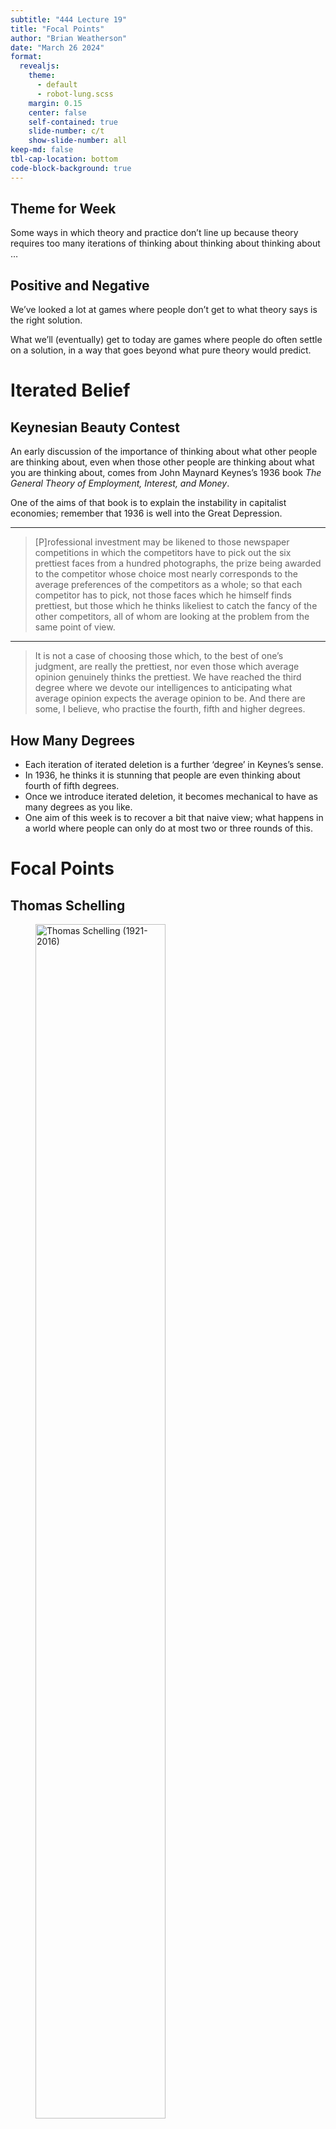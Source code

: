 ```yaml
---
subtitle: "444 Lecture 19"
title: "Focal Points"
author: "Brian Weatherson"
date: "March 26 2024"
format:
  revealjs:
    theme:
      - default
      - robot-lung.scss
    margin: 0.15
    center: false
    self-contained: true
    slide-number: c/t
    show-slide-number: all
keep-md: false
tbl-cap-location: bottom
code-block-background: true
---
```


## Theme for Week

Some ways in which theory and practice don't line up because theory requires too many iterations of thinking about thinking about thinking about ...

## Positive and Negative

We've looked a lot at games where people don't get to what theory says is the right solution.

What we'll (eventually) get to today are games where people do often settle on a solution, in a way that goes beyond what pure theory would predict.

# Iterated Belief

## Keynesian Beauty Contest

An early discussion of the importance of thinking about what other people are thinking about, even when those other people are thinking about what you are thinking about, comes from John Maynard Keynes's 1936 book _The General Theory of Employment, Interest, and Money_.

One of the aims of that book is to explain the instability in capitalist economies; remember that 1936 is well into the Great Depression.

---

> [P]rofessional investment may be likened to those newspaper competitions in which the competitors have to pick out the six prettiest faces from a hundred photographs, the prize being awarded to the competitor whose choice most nearly corresponds to the average preferences of the competitors as a whole; so that each competitor has to pick, not those faces which he himself finds prettiest, but those which he thinks likeliest to catch the fancy of the other competitors, all of whom are looking at the problem from the same point of view. 

---

> It is not a case of choosing those which, to the best of one’s judgment, are really the prettiest, nor even those which average opinion genuinely thinks the prettiest. We have reached the third degree where we devote our intelligences to anticipating what average opinion expects the average opinion to be. And there are some, I believe, who practise the fourth, fifth and higher degrees.

## How Many Degrees

- Each iteration of iterated deletion is a further 'degree' in Keynes's sense.
- In 1936, he thinks it is stunning that people are even thinking about fourth of fifth degrees.
- Once we introduce iterated deletion, it becomes mechanical to have as many degrees as you like.
- One aim of this week is to recover a bit that naive view; what happens in a world where people can only do at most two or three rounds of this.

# Focal Points

## Thomas Schelling

![Thomas Schelling (1921-2016)](schelling.jpg){width=70%}

## Thomas Schelling

- Won 2005 Nobel Prize, shared with the Israeli game theorist Robert Aumann.
- Aumann's work is very theoretical and mathematical.
- Schelling was interested in games that were mathematically very simple, but was interested in their practical application.

## Thomas Schelling

I think if you come across Schelling in a philosophy course these days, it's likely for one of two reasons.

1. Focal points (that's what we're doing today)
2. Models of segregation

## Segregation Model

Imagine you've got a chess board (or some similar board), and on it you place some coins, some of them Heads up, some of them Tails up.

At each stage in the game, a coin looks to its neighbors (up to 8), and if the majority are the opposite kind to it (e.g., it's Heads and it has 3 Tails neighbours and 1 Heads neighbour), it moves to a random new spot on the board.

What happens?

## Segregation Model

For many starting positions, the final result is full segregation - Heads on one part of the board, Tails on the other.

This wasn't because each individual had a strong preference for being in homogeneous groups, but just because they had a preference for not being outnumbered.

Is this a useful model of real-world segregation? **Good question**

## Focal Points

Let's stick with the coin model. Imagine Row and Column are told the following things.

- Each of you will place a coin down in front of you, either Heads up or Tails up.
- The other person won't be able to see it when you place it down.
- We'll reveal the coins simultaneously.
- If they are both facing the same way, you both win a prize.

## Focal Points

Here is the payoff table for the game.

|    |   Heads  |   Tails  |
|:--:|:--------:|:--------:|
| **Heads** | 1,1 | 0,0 |
| **Tails** | 0,0 | 1,1 |

Let's see how it works in practice.

## Form - https://myumi.ch/N6k9R

:::{.columns}
::::{.column-width="50%"}
Google forms seem to be working better than vecon for now, so I'll use them where possible.

**<https://myumi.ch/N6k9R>**

Fill in your name, and do the Heads or Tails question.
::::

::::{.column-width="50%"}
![Link to https://myumi.ch/N6k9R](qr_march_26.png)
::::
:::

## Analysis

We'll see if we're different, but when this has been run in the past, the usual outcome is a solid majority for Heads.

The pure game theory doesn't say this, it's just a symmetric game.

For anyone who chose Heads, why did you choose it?

## Ordering

Go back to the Google form (which hopefully you've still got open, and answer the questions about letter ordering.

We'll come back to these a bit at the end of the discussion, so I want to have them on the table.

## Ordering

Discussion of what the results are, and perhaps how they relate to the location of the lectures.

## Cities

The most common example that's used to explan Schelling's idea of focal points is an old tale about meeting up in cities.

Remember it's 1960, so decades before cell phones come in.

A and B are in a particular city, and want to meet up, but have no way of getting in touch. They do know that it's common knowledge they want to meet up (this is important).

What do they do?

## Cities

In Schelling's original version of the question, he asked both _when_ A and B would aim to meet, and _where_.

The _when_ question landed on midday almost all the time, and I'm mostly going to skip it.

I am interested in there _where_.

## Cities

Note that unlike the earlier versions, this isn't a game where any equilibrium is as good as any other. It's a bit more like the following game.

|  |  O1  |  O2  |  O3  | O4  |  O5 |
|:--:|:--:|:--:|:--:|:--:|:--:|
| **O1** | 5,5 | 0,0 | 0,0 | 0,0 | 0,0 |
| **O2** | 0,0 | 6,6 | 0,0 | 0,0 | 0,0 |
| **O3** | 0,0 | 0,0 | 4,4 | 0,0 | 0,0 |
| **O4** | 0,0 | 0,0 | 0,0 | 2,2 | 0,0 |
| **O5** | 0,0 | 0,0 | 0,0 | 0,0 | 5,5 |

Actually even that might be too simple - maybe if O4 is bad it should have negative scores for the person going there.

## Foreign Cities

Go to the Google form and answer the questions about foreign cities.

If you don't know the foreign city at all, just guess something.

## Discussion

- Which cities did best for coordination?
- We'll get back to what criteria you used for choosing in a bit.

## US Cities

Go to the Google form and answer the questions about US cities.

Again, if you don't have an answer, just guess.

Be *reasonably* precise. On the UM campus isn't really an answer for the Ann Arbor question - it should be somewhere precise enough that you'd be able to see the other person if they chose the same thing.

## Discussion

- Do we do better with more knowledge?
- My guess is that we don't; ideally you have some knowledge but not a lot.

Note how culturally specific this is. When Schelling asked the one about NYC, the most common answer was the information desk at Grand Central. I *think* that was because he was asking students at Harvard, and trains to New England leave from Grand Central.

## Criteria

First-Personal

- Ease of access; pleasantness of being there if waiting around.

Second-Personal

- How likely you think the other person is to like the location.

Third-Personal

- How culturally significant the place is.

## Discussion

How did you choose the options that you picked?

- Hopefully we'll go over a few of the cities here.

# Choosing a Focal Point

## Two Approaches

We'll go over two approaches for choosing a focal point.

One of them I'll call the **levels** approach.

The other I'll call the **convention** approach.

As I understand him, Schelling himself favored the convention approach, and intuitively I find it more appealing. But the experimental evidence does give some support to the levels approach.

## Levels

Level 0
:    Which option do I like the best? Would I rather be in Times Square, or the Museum of Modern Art, or by one of the lakes in Central Park?

Level 1
:    What's my best guess as to everyone else's answer to the Level 0 question?

Level 2
:    What's my best guess as to everyone else's answer to the Level 1 question?

## Levels

The theory is that people keep asking and answering as many of these questions as they can, or as they feel like, and choose the location that's the answer to the last question they ask.

Or, more realistically, they do something inchoate that is *as if* they are stepping through these levels questions.

We'll see some evidence for this in some experimental evidence on Tuesday.

## Keynesian Beauty Contest

That's I think the way to read what Keynes was saying about the beauty contest.

The contestant picks the prettiest face, then tries to adjust for what other people think, and maybe for what other people think other people think, and so on.

## Levels

We'll see some experimental evidence for this answer on Thursday (some of it I guess was in the reading for today).

But there are some theoretical reasons for thinking it shouldn't be right.

## Levels and Arbitrary Choices

As stated, the levels view has a hard time with the Heads/Tails question, and the ABC question.

After all, the answer to the Level 0 question, in either case, is that it literally doesn't matter; I do not care whether I write heads or tails, or ABC rather than CAB.

And this is obvious, so "Don't care, they are all the same" is also the answer to the level 1, level 2, etc questions.

## Levels and Sub-Optimal Choices

Imagine A and B are playing the following game. Each of them has to pick a number between 1 and 1000. 

If they pick the same number, they'll get $100 each.

Exception: if they both pick 229, they'll get $99 each.

Question: What to do?

## Levels and Sub-Optimal Choices

The levels approach I think says to do anything except 229; it's the worst option. But the other 999 options are equally good at every level.

But doesn't it seem like 229 is actually the *right* option? It stands out, and it's a natural thing to pick.

## Convention Approach

Each player asks themselves the question

- What is the answer that people like me give to questions like this? What is likely to pop out of all the options as the answer to give?

## Convention Approach

Some things that might help them answer that:

- **History**: What have people coordinated on in the past?
- **Prominence**: Which options are easy to think of first when thinking about questions like this?
- **Simplicity**: Which options would be simple to implement? (The Statue of Liberty or Sacre Coeur aren't great answers for this reason.)
- **Independently Best**: Perhaps being the clearly right answer to the level 0 question is one thing that might make something conventional, but this won't always be the case.

## Convention Approach

Of course we could try iterating this, and asking which answers other people think *that other people think* are the right answers to questions like this.

But we probably don't need to - the first-order question will do pretty well.

## Comparing the Two Approaches

Ideally, we'd get to the infinite top of the hierarchy of levels questions. But we can't do that, not being infinite. So the two approaches differ in how they think people manage that.

- Levels says get as high as you can.
- Convention says guess what the end point will look like as well as you can.

More to come on this question.

# Modern Relevance

## Focal Points

Schelling came up with this notion in the context of working on strategy for the Cold War.

And his main example has been rendered a bit moot by the existence of cell phones.

So why are we still doing this?

## Focal Points

Schelling's original interest was partially in cases where neither party particularly trusts the other.

It doesn't matter how good communication technology is, if you don't believe the person at the other end of the line.

## Limited Warfare

I think at some level that's what is going on with Russia/Ukraine/US right now.

As you might have noticed, we've been supporting a country fighting for its life against Russia for two years.

And we have nukes, and nobody thinks we'll offer *that* support. Russia has nukes too, and they aren't using them either.

## Limited Warfare

Somehow Russia and the US have formed an agreement that if neither escalates in a particular way, the other will also respect some limits.

*Maybe* this has been done by direct communication.

But probably there is also something like settling on a focal point. Even if there was an explicit agreement, agreeing to settle at a focal point might be more credible. (This might also be relevant to India/China hostilities.)

## Unknown Counterparties

The bigger reason we care about focal points is that sometimes you can't communicate with the person you're trying to coordinate with because you don't know who they are, or (relatedly) there are too many of them.

Two examples.

1. Public celebrations.
2. Business locations.

## Public Celebrations

I don't know how many of you did this - I was stuck in transit hell at the time - but I suspect some people had the following thought after Michigan won the football championship.

1. I want to go celebrate with other fans/students.
2. So I want to go to where they are.
3. And where they are will be, where enough of them think everyone else will be.

## Business Locations

As you may know, a new Dunkin Donuts opened up about 100 yards from where we are now.

They had a lot of choices of location, and oddly after years of not opening in AA, they opened two stores.

I don't know the inner workings of Dunkin Donuts, but I bet their main criteria for a location is foot traffic.

## Business Locations

Here's why this is related to focal points.

1. How much foot traffic there is partially depends on how many other businesses are there. Not much foot traffic on Thompson St, despite a central location.
2. Whether other businesses open there is in part a function of how much traffic they think the location will bring.
3. And Dunkin itself opening is a reason to think there will be more traffic there.

In short, Dunkin and the other, future, businesses are trying to solve a coordination problem. But Dunkin doesn't know who they are, so can't explicitly communicate with them. It can settle on a focal point solution.

## For Next Time

We'll talk over the experimental evidence (a bit old now, but I think still well regarded) about how people actually solve certain kinds of coordination games that can be run in labs.
